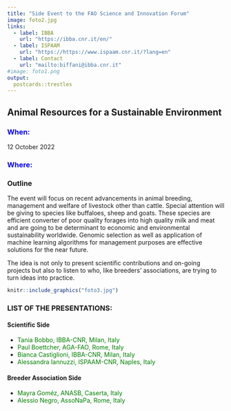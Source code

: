 ```yaml
---
title: "Side Event to the FAO Science and Innovation Forum"
image: foto2.jpg
links:
  - label: IBBA
    url: "https://ibba.cnr.it/en/"
  - label: ISPAAM
    url: "https://https://www.ispaam.cnr.it/?lang=en"
  - label: Contact
    url: "mailto:biffani@ibba.cnr.it"
#image: foto1.png
output:
  postcards::trestles
---
```

 
## Animal Resources for a Sustainable Environment

### <span style="color: blue;">When:</span> 

12 October 2022

### <span style="color: blue;">Where:</span>

### Outline

The event will focus on recent advancements in animal breeding, management and welfare of livestock other than cattle. Special attention will be giving to species like buffaloes, sheep and goats. These species are efficient converter of poor quality forages into high quality milk and meat and are going to be determinant to economic and environmental sustainability worldwide. Genomic selection as well as application of machine learning algorithms for management purposes are effective solutions for the near future.

The idea is not only to present scientific contributions and on-going projects but also to listen to who, like breeders’ associations, are trying to turn ideas into practice.    


```r
knitr::include_graphics("foto3.jpg")
```



### LIST OF THE PRESENTATIONS:



#### Scientific Side

* <span style="color: green;">Tania Bobbo, IBBA-CNR, Milan, Italy</span>
* <span style="color: green;">Paul Boettcher, AGA-FAO, Rome, Italy</span>
* <span style="color: green;">Bianca Castiglioni, IBBA-CNR, Milan, Italy</span>
* <span style="color: green;">Alessandra Iannuzzi, ISPAAM-CNR, Naples, Italy</span>

#### Breeder Association Side

* <span style="color: green;"> Mayra Goméz, ANASB, Caserta, Italy</span>
* <span style="color: green;"> Alessio Negro, AssoNaPa, Rome, Italy</span>

